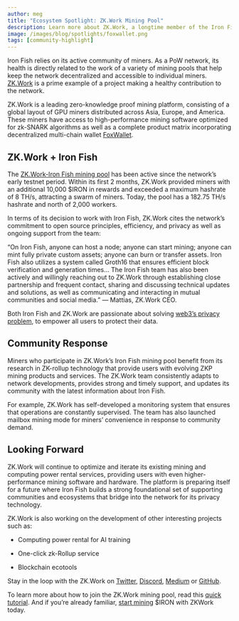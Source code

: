 ```yaml
---
author: meg
title: "Ecosystem Spotlight: ZK.Work Mining Pool"
description: Learn more about ZK.Work, a longtime member of the Iron Fish mining community
image: /images/blog/spotlights/foxwallet.png
tags: [community-highlight]
---
```


Iron Fish relies on its active community of miners. As a PoW network, its health is directly related to the work of a variety of mining pools that help keep the network decentralized and accessible to individual miners. [ZK.Work](https://zk.work/en) is a prime example of a project making a healthy contribution to the network.

ZK.Work is a leading zero-knowledge proof mining platform, consisting of a global layout of GPU miners distributed across Asia, Europe, and America. These miners have access to high-performance mining software optimized for zk-SNARK algorithms as well as a complete product matrix incorporating decentralized multi-chain wallet [FoxWallet](https://ironfish.network/learn/blog/2023-06-08-foxwallet-spotlight).

## ZK.Work + Iron Fish

The [ZK.Work-Iron Fish mining pool](https://zk.work/en/ironfish) has been active since the network’s early testnet period. Within its first 2 months, ZK.Work provided miners with an additional 10,000 $IRON in rewards and exceeded a maximum hashrate of 8 TH/s, attracting a swarm of miners. Today, the pool has a 182.75 TH/s hashrate and north of 2,000 workers.

In terms of its decision to work with Iron Fish, ZK.Work cites the network’s commitment to open source principles, efficiency, and privacy as well as ongoing support from the team:

“On Iron Fish, anyone can host a node; anyone can start mining; anyone can mint fully private custom assets; anyone can burn or transfer assets. Iron Fish also utilizes a system called Groth16 that ensures efficient block verification and generation times… The Iron Fish team has also been actively and willingly reaching out to ZK.Work through establishing close partnership and frequent contact, sharing and discussing technical updates and solutions, as well as communicating and interacting in mutual communities and social media.” — Mattias, ZK.Work CEO.

Both Iron Fish and ZK.Work are passionate about solving [web3’s privacy problem](https://ironfish.network/learn/blog/2023-04-24-web3-our-vision), to empower all users to protect their data.

## Community Response

Miners who participate in ZK.Work’s Iron Fish mining pool benefit from its research in ZK-rollup technology that provide users with evolving ZKP mining products and services. The ZK.Work team consistently adapts to network developments, provides strong and timely support, and updates its community with the latest information about Iron Fish.

For example, ZK.Work has self-developed a monitoring system that ensures that operations are constantly supervised. The team has also launched mailbox mining mode for miners’ convenience in response to community demand.

## Looking Forward

ZK.Work will continue to optimize and iterate its existing mining and computing power rental services, providing users with even higher-performance mining software and hardware. The platform is preparing itself for a future where Iron Fish builds a strong foundational set of supporting communities and ecosystems that bridge into the network for its privacy technology.  

ZK.Work is also working on the development of other interesting projects such as:

-   Computing power rental for AI training
    
-   One-click zk-Rollup service
    
-   Blockchain ecotools

Stay in the loop with the ZK.Work on [Twitter](https://twitter.com/ZKWorkHQ), [Discord](https://discord.com/invite/mHjwFwgF9t), [Medium](https://medium.com/@zk.work) or [GitHub](https://github.com/6block/zkwork_ironminer).

To learn more about how to join the ZK.Work mining pool, read this [quick tutorial](https://zk.work/en/blog/6408b3290e5b3829d9064115). And if you’re already familiar, [start mining](https://zk.work/en/ironfish/start) $IRON with ZKWork today.
